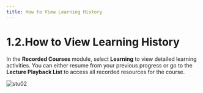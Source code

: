 ```yaml
---
title: How to View Learning History
---
```


# 1.2.How to View Learning History

In the **Recorded Courses** module, select **Learning** to view detailed learning activities. You can either resume from your previous progress or go to the **Lecture Playback List** to access all recorded resources for the course.

![stu02](/Students_pics/stu02.png)